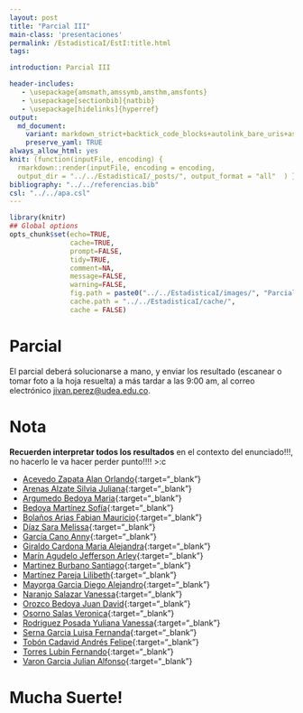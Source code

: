 ```yaml
---
layout: post
title: "Parcial III"
main-class: 'presentaciones'
permalink: /EstadisticaI/EstI:title.html
tags:

introduction: Parcial III

header-includes:
   - \usepackage{amsmath,amssymb,amsthm,amsfonts}
   - \usepackage[sectionbib]{natbib}
   - \usepackage[hidelinks]{hyperref}
output:
  md_document:
    variant: markdown_strict+backtick_code_blocks+autolink_bare_uris+ascii_identifiers+tex_math_single_backslash
    preserve_yaml: TRUE
always_allow_html: yes   
knit: (function(inputFile, encoding) {
  rmarkdown::render(inputFile, encoding = encoding,
  output_dir = "../../EstadisticaI/_posts/", output_format = "all"  ) })
bibliography: "../../referencias.bib"
csl: "../../apa.csl"
---
```


```r
library(knitr)
## Global options
opts_chunk$set(echo=TRUE,
               cache=TRUE,
               prompt=FALSE,
               tidy=TRUE,
               comment=NA,
               message=FALSE,
               warning=FALSE,
               fig.path = paste0("../../EstadisticaI/images/", "ParcialIII"),
               cache.path = "../../EstadisticaI/cache/",
               cache = FALSE)
```
# Parcial
El parcial deberá solucionarse a mano, y enviar los resultado (escanear o tomar foto a la hoja resuelta) a más tardar a las 9:00 am, al correo electrónico <a target="_blank" href="mailto:jivan.perez@udea.edu.co"> jivan.perez@udea.edu.co</a>. 

# Nota
**Recuerden interpretar todos los resultados** en el contexto del enunciado!!!, no hacerlo le va hacer perder punto!!!! >:c

* [Acevedo Zapata Alan Orlando](https://github.com/jiperezga/jiperezga.github.io/raw/master/Dataset/Parcial/P1152220366.pdf){:target="_blank"}
* [Arenas Alzate Silvia Juliana](https://github.com/jiperezga/jiperezga.github.io/raw/master/Dataset/Parcial/P1037654737.pdf){:target="_blank"}
* [Argumedo Bedoya Maria](https://github.com/jiperezga/jiperezga.github.io/raw/master/Dataset/Parcial/P1007822116.pdf){:target="_blank"}
* [Bedoya Martínez Sofía](https://github.com/jiperezga/jiperezga.github.io/raw/master/Dataset/Parcial/P1004774415.pdf){:target="_blank"}
* [Bolaños Arias Fabian Mauricio](https://github.com/jiperezga/jiperezga.github.io/raw/master/Dataset/Parcial/P1037654623.pdf){:target="_blank"}
* [Díaz Sara Melissa](https://github.com/jiperezga/jiperezga.github.io/raw/master/Dataset/Parcial/P1020453988.pdf){:target="_blank"}
* [García Cano Anny](https://github.com/jiperezga/jiperezga.github.io/raw/master/Dataset/Parcial/P1152209588.pdf){:target="_blank"}
* [Giraldo Cardona Maria Alejandra](https://github.com/jiperezga/jiperezga.github.io/raw/master/Dataset/Parcial/P1007374227.pdf){:target="_blank"}
* [Marín Agudelo Jefferson Arley](https://github.com/jiperezga/jiperezga.github.io/raw/master/Dataset/Parcial/P1017227638.pdf){:target="_blank"}
* [Martinez Burbano Santiago](https://github.com/jiperezga/jiperezga.github.io/raw/master/Dataset/Parcial/P1005745532.pdf){:target="_blank"}
* [Martínez Pareja Lilibeth](https://github.com/jiperezga/jiperezga.github.io/raw/master/Dataset/Parcial/P1036934721.pdf){:target="_blank"}
* [Mayorga Garcia Diego Alejandro](https://github.com/jiperezga/jiperezga.github.io/raw/master/Dataset/Parcial/P1007790690.pdf){:target="_blank"}
* [Naranjo Salazar Vanessa](https://github.com/jiperezga/jiperezga.github.io/raw/master/Dataset/Parcial/P1214747403.pdf){:target="_blank"}
* [Orozco Bedoya Juan David](https://github.com/jiperezga/jiperezga.github.io/raw/master/Dataset/Parcial/P1047502478.pdf){:target="_blank"}
* [Osorno Salas Veronica](https://github.com/jiperezga/jiperezga.github.io/raw/master/Dataset/Parcial/P1152714649.pdf){:target="_blank"}
* [Rodriguez Posada Yuliana Vanessa](https://github.com/jiperezga/jiperezga.github.io/raw/master/Dataset/Parcial/P1020487230.pdf){:target="_blank"}
* [Serna Garcia Luisa Fernanda](https://github.com/jiperezga/jiperezga.github.io/raw/master/Dataset/Parcial/P1001755948.pdf){:target="_blank"}
* [Tobón Cadavid Andrés Felipe](https://github.com/jiperezga/jiperezga.github.io/raw/master/Dataset/Parcial/P1001390571.pdf){:target="_blank"}
* [Torres  Lubin Fernando](https://github.com/jiperezga/jiperezga.github.io/raw/master/Dataset/Parcial/P71388332.pdf){:target="_blank"}
* [Varon Garcia Julian Alfonso](https://github.com/jiperezga/jiperezga.github.io/raw/master/Dataset/Parcial/P1113667336.pdf){:target="_blank"}



<h1> Mucha Suerte! </h1>

